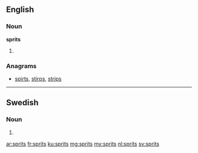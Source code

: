 ==English==

===Noun===
'''sprits'''

# {{plural of|sprit}}

===Anagrams===
* [[spirts#English|spirts]], [[stirps#English|stirps]], [[strips#English|strips]]

----

==Swedish==

===Noun===
{{head|sv|noun form}}

# {{sv-noun-form-indef-gen|sprit}}

[[ar:sprits]]
[[fr:sprits]]
[[ku:sprits]]
[[mg:sprits]]
[[my:sprits]]
[[nl:sprits]]
[[sv:sprits]]